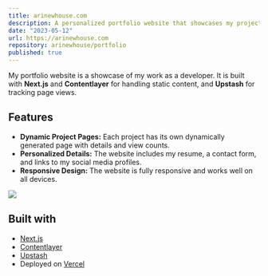 ```yaml
---
title: arinewhouse.com
description: A personalized portfolio website that showcases my projects, built with Next.js, Contentlayer, and Upstash.
date: "2023-05-12"
url: https://arinewhouse.com
repository: arinewhouse/portfolio
published: true
---
```


My portfolio website is a showcase of my work as a developer. It is built with **Next.js** and **Contentlayer** for handling static content, and **Upstash** for tracking page views.

## Features

- **Dynamic Project Pages:** Each project has its own dynamically generated page with details and view counts.
- **Personalized Details:** The website includes my resume, a contact form, and links to my social media profiles.
- **Responsive Design:** The website is fully responsive and works well on all devices.

![](/og.png)

## Built with

- [Next.js](https://nextjs.org)
- [Contentlayer](https://contentlayer.cc)
- [Upstash](https://upstash.com)
- Deployed on [Vercel](https://vercel.com)
